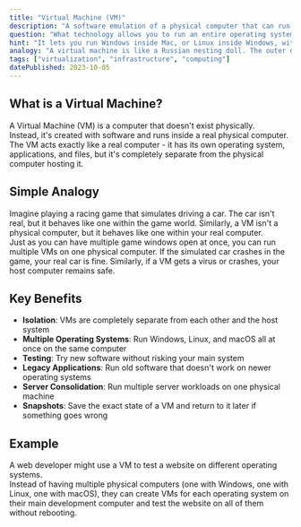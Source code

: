 ```yaml
---
title: "Virtual Machine (VM)"
description: "A software emulation of a physical computer that can run operating systems and applications as if they were running on actual hardware."
question: "What technology allows you to run an entire operating system inside another operating system, as if it were a regular program?"
hint: "It lets you run Windows inside Mac, or Linux inside Windows, without rebooting."
analogy: "A virtual machine is like a Russian nesting doll. The outer doll is your physical computer with its operating system. Inside that, you create a completely separate 'doll' (the VM) with its own operating system, applications, and files. This inner doll thinks it's a real computer with real hardware, but it's actually just a program running on the outer computer. You can have multiple inner dolls (VMs), each completely separate from each other, running different operating systems, and if one breaks, it doesn't affect the others or the outer doll."
tags: ["virtualization", "infrastructure", "computing"]
datePublished: 2023-10-05
---
```


## What is a Virtual Machine?

A Virtual Machine (VM) is a computer that doesn't exist physically.
<br/>
Instead, it's created with software and runs inside a real physical computer. The VM acts exactly like a real computer - it has its own operating system, applications, and files, but it's completely separate from the physical computer hosting it.
## Simple Analogy

Imagine playing a racing game that simulates driving a car. The car isn't real, but it behaves like one within the game world. Similarly, a VM isn't a physical computer, but it behaves like one within your real computer.
<br/>
Just as you can have multiple game windows open at once, you can run multiple VMs on one physical computer. If the simulated car crashes in the game, your real car is fine. Similarly, if a VM gets a virus or crashes, your host computer remains safe.

## Key Benefits

- **Isolation**: VMs are completely separate from each other and the host system
- **Multiple Operating Systems**: Run Windows, Linux, and macOS all at once on the same computer
- **Testing**: Try new software without risking your main system
- **Legacy Applications**: Run old software that doesn't work on newer operating systems
- **Server Consolidation**: Run multiple server workloads on one physical machine
- **Snapshots**: Save the exact state of a VM and return to it later if something goes wrong

## Example

A web developer might use a VM to test a website on different operating systems. 
<br/>
Instead of having multiple physical computers (one with Windows, one with Linux, one with macOS), they can create VMs for each operating system on their main development computer and test the website on all of them without rebooting.


